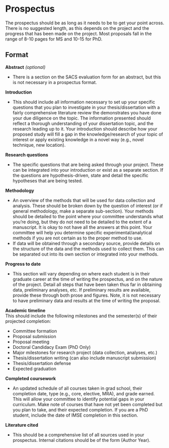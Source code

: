 # **Prospectus**

The prospectus should be as long as it needs to be to get your point across. There is no suggested length, as this depends on the project and the progress that has been made on the project. Most proposals fall in the range of 8-10 pages for MS and 10-15 for PhD.

## Format {.unlisted .unnumbered}
**Abstract** *(optional)* 

- There is a section on the SACS evaluation form for an abstract, but this is not necessary in a prospectus format.

**Introduction** 

- This should include all information necessary to set up your specific questions that you plan to investigate in your thesis/dissertation with a fairly comprehensive literature review the demonstrates you have done your due diligence on the topic. The information presented should reflect a thorough understanding of your dissertation topic, and the research leading up to it. Your introduction should describe how your proposed study will fill a gap in the knowledge/research of your topic of interest or apply existing knowledge in a novel way (e.g., novel technique, new location).

**Research questions**

- The specific questions that are being asked through your project. These can be integrated into your introduction or exist as a separate section. If the questions are hypothesis-driven, state and detail the specific hypotheses that are being tested.

**Methodology**

- An overview of the methods that will be used for data collection and analysis. These should be broken down by the question of interest (or if general methodology, make a separate sub-section). Your methods should be detailed to the point where your committee understands what you’re doing, but they do not need to be detailed to the extent of a manuscript. It is okay to not have all the answers at this point. Your committee will help you determine specific experimental/analytical methods if you are not certain as to the proper method to use.
 - If data will be obtained through a secondary source, provide details on the structure of the data and the methods used to collect them. This can be separated out into its own section or integrated into your methods.

**Progress to date**

 - This section will vary depending on where each student is in their graduate career at the time of writing the prospectus, and on the nature of the project. Detail all steps that have been taken thus far in obtaining data, preliminary analyses, etc. If preliminary results are available, provide these through both prose and figures. Note, it is not necessary to have preliminary data and results at the time of writing the proposal.

**Academic timeline**  
This should include the following milestones and the semester(s) of their projected completion:

- Committee formation
- Proposal submission
- Proposal meeting
- Doctoral Candidacy Exam (PhD Only)
- Major milestones for research project (data collection, analyses, etc.)
- Thesis/dissertation writing (can also include manuscript submission)
- Thesis/dissertation defense
- Expected graduation

**Completed coursework**

- An updated schedule of all courses taken in grad school, their completion date, type (e.g., core, elective, MRA), and grade earned. This will allow your committee to identify potential gaps in your curriculum. Make note of courses that have not yet been completed but you plan to take, and their expected completion. If you are a PhD student, include the date of IMSE completion in this section.

**Literature cited**

- This should be a comprehensive list of all sources used in your prospectus. Internal citations should be of the form (Author Year). 